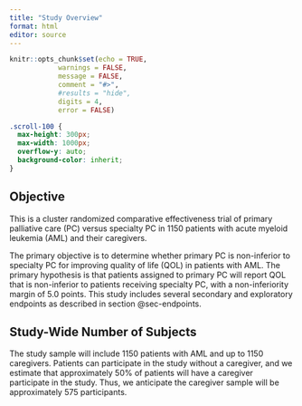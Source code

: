 ```yaml
---
title: "Study Overview"
format: html
editor: source
---
```


```r
knitr::opts_chunk$set(echo = TRUE,
            warnings = FALSE,
            message = FALSE,
            comment = "#>",
            #results = "hide",
            digits = 4,
            error = FALSE)
```

```css
.scroll-100 {
  max-height: 300px;
  max-width: 1000px;
  overflow-y: auto;
  background-color: inherit;
}
```


## Objective {#sec-objective}

This is a cluster randomized comparative effectiveness trial of primary palliative care (PC) versus specialty PC in 1150 patients with acute myeloid leukemia (AML) and their caregivers. 

The primary objective is to determine whether primary PC is non-inferior to specialty PC for improving quality of life (QOL) in patients with AML.  The primary hypothesis is that patients assigned to primary PC will report QOL that is non-inferior to patients receiving specialty PC, with a non-inferiority margin of 5.0 points. This study includes several secondary and exploratory endpoints as described in section @sec-endpoints.


## Study-Wide Number of Subjects {#sec-number_of_subjects}

The study sample will include 1150 patients with AML and up to 1150 caregivers.  Patients can participate in the study without a caregiver, and we estimate that approximately 50% of patients will have a caregiver participate in the study. Thus, we anticipate the caregiver sample will be approximately 575 participants.

